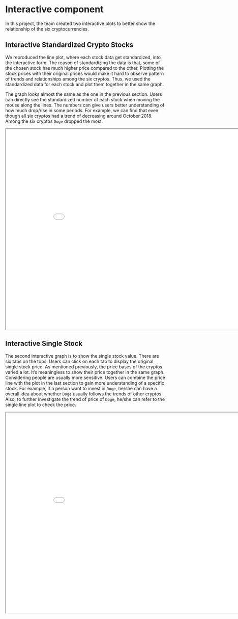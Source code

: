 # Interactive component

In this project, the team created two interactive plots to better show the relationship of the six cryptocurrencies. 

## Interactive Standardized Crypto Stocks

We reproduced the line plot, where each stock data get standardized, into the interactive form. The reason of standardizing the data is that, some of the chosen stock has much higher price compared to the other. Plotting the stock prices with their original prices would make it hard to observe pattern of trends and relationships among the six cryptos. Thus, we used the standardized data for each stock and plot them together in the same graph.

The graph looks almost the same as the one in the previous section. Users can directly see the standardized number of each stock when moving the mouse along the lines. The numbers can give users better understanding of how much drop/rise in some periods. For example, we can find that even though all six cryptos had a trend of decreasing around October 2018. Among the six cryptos `Doge` dropped the most.

<iframe src="docs/interactive_stock_scaled.html" width="900" height="630"></iframe>


## Interactive Single Stock

The second interactive graph is to show the single stock value. There are six tabs on the tops. Users can click on each tab to display the original single stock price. As mentioned previously, the price bases of the cryptos varied a lot. It's meaningless to show their price together in the same graph. Considering people are usually more sensitive. Users can combine the price line with the plot in the last section to gain more understanding of a specific stock. For example, if a person want to invest in `Doge`, he/she can have a overall idea about whether `Doge` usually follows the trends of other cryptos. Also, to further investigate the trend of price of `Doge`, he/she can refer to the single line plot to check the price. 

<iframe src="docs/interactive_stock.html" width="900" height="630"></iframe>